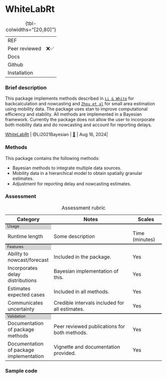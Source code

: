 # WhiteLabRt { .unnumbered}

| | 
|:---|:--------|
| REF| |
| Peer reviewed| ❌✅|
| Docs| |
| Github|  |
| Installation | |
: {tbl-colwidths="[20,80]"}

### Brief description

This package implements methods described in [`Li & White`](https://journals.plos.org/ploscompbiol/article?id=10.1371/journal.pcbi.1009210) for backcalculation and nowcasting and [`Zhou et al`](https://pubmed.ncbi.nlm.nih.gov/36048890/) for small area estimation using mobility data. The package uses stan to improve computational efficiency and stability. All methods are implemented in a Bayesian framework. Currently the package does not allow the user to incorporate both mobility data and do nowcasting and account for reporting delays.

| [WhiteLabRt](package_WhiteLabRt.qmd) | @Li2021Bayesian | [🔗](https://github.com/cmilando/WhiteLabRt) | Aug 16, 2024|

### Methods

This package contains the following methods:

- Bayesian methods to integrate multiple data sources.
- Mobility data in a hierarchical model to obtain spatially granular estimates.
- Adjustment for reporting delay and nowcasting estimates.

### Assessment

```{=html}
<table>
    <caption>Assessment rubric</caption>
    <!---HEADING --->
    <tr style="border-top: none;">
      <th style="font-weight: bold; width: 20%">Category</th>
      <th style="font-weight: bold; width: 50%">Notes</th>
      <th style="font-weight: bold; width: 20%">Scales</th>
    </tr>
    
        <!------ SECTION 1: USAGE -------->
    <tr columnspan="3", style="background-color: lightgrey;border-top: 2px solid;margin-top: 1;margin-bottom: 1; line-height: 1;font-size: 0.8em;">
      <td> Usage </td>
    </tr>

    <tr>
        <td>Runtime length</td>
        <td>Some description</td>
        <td>
          Time (minutes)
        </td>
    </tr>
      
      <!------ SECTION 2: FEATURES -------->
    <tr columnspan="3", style="background-color: lightgrey;border-top: 2px solid;margin-top: 1;margin-bottom: 1; line-height: 1;font-size: 0.8em;">
      <td> Features </td>
    </tr>
        <tr>
        <td>Ability to nowcast/forecast</td>
        <td>Included in the package.</td>
        <td>
          Yes
                  </td>
    </tr>
                    <tr>
        <td>Incorporates delay distributions</td>
        <td>Bayesian implementation of this.</td>
        <td>
          Yes
        </td>
    </tr>
    
                        <tr>
        <td>Estimates expected cases </td>
        <td>Included in all methods.</td>
        <td>
          Yes
        </td>
    </tr>

                        <tr>
        <td>Communicates uncertainty</td>
        <td>Credible intervals included for all estimates.</td>
        <td>
Yes
        </td>
    </tr>

      <!------ SECTION 3: Validation -------->
    <tr columnspan="3", style="background-color: lightgrey;border-top: 2px solid;margin-top: 1;margin-bottom: 1; line-height: 1;font-size: 0.8em;">
      <td> Validation </td>
    </tr>
    
                        <tr>
        <td>Documentation of package methods</td>
        <td>Peer reviewed publications for both methods.</td>
        <td>
          Yes
        </td>
    </tr>
    
                        <tr>
        <td>Documentation of package implementation</td>
        <td>Vignette and documentation provided.</td>
        <td>
          Yes
        </td>
    </tr>


</table>

```



### Sample code
